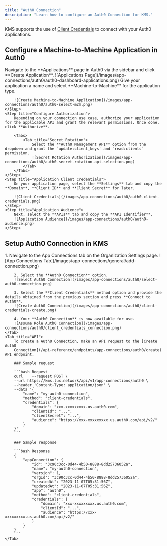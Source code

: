 ```yaml
---
title: "Auth0 Connection"
description: "Learn how to configure an Auth0 Connection for KMS."
---
```


KMS supports the use of [Client Credentials](https://auth0.com/docs/get-started/authentication-and-authorization-flow/client-credentials-flow) to connect with your Auth0 applications.

## Configure a Machine-to-Machine Application in Auth0

<Steps>
    <Step title="Auth0 Applications Dashboard">
        Navigate to the **Applications** page in Auth0 via the sidebar and click **Create Application**.
        ![Applications Page](/images/app-connections/auth0/auth0-dashboard-applications.png)
    </Step>
    <Step title="Create a Machine-to-Machine Application">
        Give your application a name and select **Machine-to-Machine** for the application type.

        ![Create Machine-to-Machine Application](/images/app-connections/auth0/auth0-select-m2m.png)
    </Step>
    <Step title="Configure Authorization">
        Depending on your connection use case, authorize your application for the applicable API and grant the relevant permissions. Once done, click **Authorize**.

        <Tabs>
            <Tab title="Secret Rotation">
                Select the **Auth0 Management API** option from the dropdown and grant the `update:client_keys` and `read:clients` permission.
                ![Secret Rotation Authorization](/images/app-connections/auth0/auth0-secret-rotation-api-selection.png)
            </Tab>
        </Tabs>
    </Step>
    <Step title="Application Client Credentials">
        On your application page, select the **Settings** tab and copy the **Domain**, **Client ID** and **Client Secret** for later.

        ![Client Credentials](/images/app-connections/auth0/auth0-client-credentials.png)
    </Step>
    <Step title="Application Audience">
        Next, select the **APIs** tab and copy the **API Identifier**.
        ![Application Audience](/images/app-connections/auth0/auth0-audience.png)
    </Step>
</Steps>

## Setup Auth0 Connection in KMS

<Tabs>
    <Tab title="KMS UI">
        1. Navigate to the App Connections tab on the Organization Settings page.
        ![App Connections Tab](/images/app-connections/general/add-connection.png)

        2. Select the **Auth0 Connection** option.
        ![Select Auth0 Connection](/images/app-connections/auth0/select-auth0-connection.png)

        3. Select the **Client Credentials** method option and provide the details obtained from the previous section and press **Connect to Auth0**.
        ![Create Auth0 Connection](/images/app-connections/auth0/client-credentials-create.png)

        4. Your **Auth0 Connection** is now available for use.
        ![Assume Role Auth0 Connection](/images/app-connections/auth0/client_credentials_connection.png)
    </Tab>
    <Tab title="API">
        To create a Auth0 Connection, make an API request to the [Create Auth0
        Connection](/api-reference/endpoints/app-connections/auth0/create) API endpoint.

        ### Sample request

        ```bash Request
        curl    --request POST \
        --url https://kms.lux.network/api/v1/app-connections/auth0 \
        --header 'Content-Type: application/json' \
        --data '{
            "name": "my-auth0-connection",
            "method": "client-credentials",
            "credentials": {
                "domain": "xxx-xxxxxxxxx.us.auth0.com",
                "clientId": "...",
                "clientSecret": "...",
                "audience": "https://xxx-xxxxxxxxx.us.auth0.com/api/v2/"
            }
        }'
        ```

        ### Sample response

        ```bash Response
        {
            "appConnection": {
                "id": "3c90c3cc-0d44-4b50-8888-8dd25736052a",
                "name": "my-auth0-connection",
                "version": 1,
                "orgId": "3c90c3cc-0d44-4b50-8888-8dd25736052a",
                "createdAt": "2023-11-07T05:31:56Z",
                "updatedAt": "2023-11-07T05:31:56Z",
                "app": "auth0",
                "method": "client-credentials",
                "credentials": {
                    "domain": "xxx-xxxxxxxxx.us.auth0.com",
                    "clientId": "...",
                    "audience": "https://xxx-xxxxxxxxx.us.auth0.com/api/v2/"
                }
            }
        }
        ```
    </Tab>
</Tabs>
